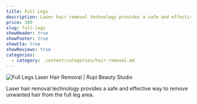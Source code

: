 ```yaml
---
title: Full Legs
description: Laser hair removal technology provides a safe and effective way to remove unwanted hair from the full leg area.
price: 300
slug: full-legs
showHeader: true
showFooter: true
showCta: true
showReviews: true
categories:
  - category: _content/categories/hair-removal.md
---
```


![Full Legs Laser Hair Removal | Rupi Beauty Studio](/uploads/services/laser-hair-removal.webp 'Full Legs Laser Hair Removal  | Rupi Beauty Studio')

Laser hair removal technology provides a safe and effective way to remove unwanted hair from the full leg area.
